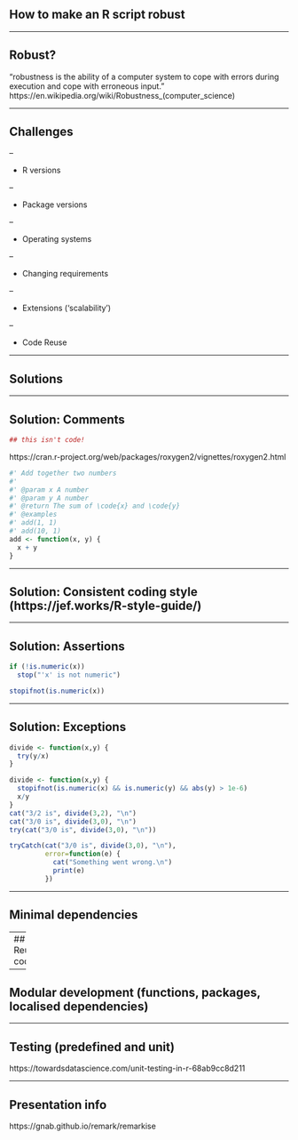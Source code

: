## How to make an R script robust

---

## Robust? 

“robustness is the ability of a computer system to cope with errors during execution and cope with erroneous input.” https://en.wikipedia.org/wiki/Robustness_(computer_science) 

---

## Challenges 

-- 

* R versions 

-- 

* Package versions 

-- 

* Operating systems 

-- 

* Changing requirements 

-- 

* Extensions (‘scalability’) 

-- 

* Code Reuse 

---

## Solutions 

---

## Solution: Comments 

```r
## this isn't code!
```

https://cran.r-project.org/web/packages/roxygen2/vignettes/roxygen2.html
```r
#' Add together two numbers
#'
#' @param x A number
#' @param y A number
#' @return The sum of \code{x} and \code{y}
#' @examples
#' add(1, 1)
#' add(10, 1)
add <- function(x, y) {
  x + y
}
```

---

## Solution: Consistent coding style (https://jef.works/R-style-guide/) 

---

## Solution: Assertions 

```r
if (!is.numeric(x))
  stop("'x' is not numeric")
```

```r
stopifnot(is.numeric(x))
```

---

## Solution: Exceptions  

```r
divide <- function(x,y) {
  try(y/x)
}
```

```r
divide <- function(x,y) {
  stopifnot(is.numeric(x) && is.numeric(y) && abs(y) > 1e-6)
  x/y
}
cat("3/2 is", divide(3,2), "\n")
cat("3/0 is", divide(3,0), "\n")
try(cat("3/0 is", divide(3,0), "\n"))
```

```r
tryCatch(cat("3/0 is", divide(3,0), "\n"), 
         error=function(e) {
           cat("Something went wrong.\n")
           print(e)
         })
```


---

## Minimal dependencies 

---
## Reuse code 

---

## Modular development (functions, packages, localised dependencies) 

---

## Testing (predefined and unit) 
https://towardsdatascience.com/unit-testing-in-r-68ab9cc8d211 

---

## Presentation info
https://gnab.github.io/remark/remarkise
